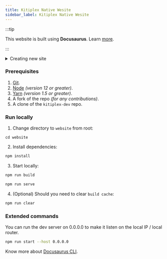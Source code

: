 ```yaml
---
title: Kitiplex Native Wesite
sidebar_label: Kitiplex Native Wesite
---
```




:::tip

This website is built using **Docusaurus**. Learn [more](https://docusaurus.io/).

:::


<details>
  <summary>Creating new site</summary>

Generate a new Docusaurus site using the **classic template**.

The classic template will automatically be added to your project after you run the command:

```bash npm2yarn
npm init docusaurus@latest my-website classic
```

```sh
cd my-website
```

```bash npm2yarn
npm run start
```

</details>

### Prerequisites

1.  [Git](https://git-scm.com/downloads).
1.  [Node](https://nodejs.org/en/download/) _(version 12 or greater)_.
1.  [Yarn](https://yarnpkg.com/lang/en/docs/install/) _(version 1.5 or greater)_.
1.  A fork of the repo _(for any contributions)_.
1.  A clone of the `kitiplex-dev` repo.

### Run locally

1. Change directory to ``website`` from root:

```
cd website
```
2. Install dependencies:

```bash npm2yarn
npm install
```

3. Start locally:

```bash npm2yarn
npm run build
```

```bash npm2yarn
npm run serve
```

4. (Optional) Should you need to clear ``build cache``:

```bash npm2yarn
npm run clear
```

### Extended commands

You can run the dev server on 0.0.0.0 to make it listen on the local IP / local router.

```bash npm2yarn
npm run start --host 0.0.0.0
```

Know more about [Docusaurus CLI](https://docusaurus.io/docs/cli).